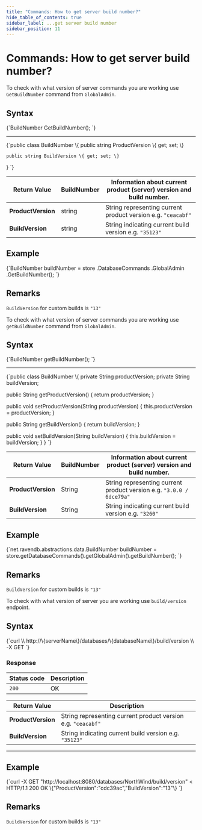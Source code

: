 ---
title: "Commands: How to get server build number?"
hide_table_of_contents: true
sidebar_label: ...get server build number
sidebar_position: 11
---




# Commands: How to get server build number?
<LanguageSwitcher supportedLanguages={supportedLanguages} />
<LanguageContent language="csharp">


To check with what version of server commands you are working use `GetBuildNumber` command from `GlobalAdmin`.

## Syntax

<TabItem value="build_number_1" label="build_number_1">
<CodeBlock language="csharp">
{`BuildNumber GetBuildNumber();
`}
</CodeBlock>
</TabItem>

---

<TabItem value="buildnumber" label="buildnumber">
<CodeBlock language="csharp">
{`public class BuildNumber
\{
	public string ProductVersion \{ get; set; \}

	public string BuildVersion \{ get; set; \}
\}
`}
</CodeBlock>
</TabItem>

| Return Value | BuildNumber | Information about current product (server) version and build number. |
| ------------- | ------------- | ----- |
| **ProductVersion** | string | String representing current product version e.g. `"ceacabf"` |
| **BuildVersion** | string | String indicating current build version e.g. `"35123"` |

## Example

<TabItem value="build_number_2" label="build_number_2">
<CodeBlock language="csharp">
{`BuildNumber buildNumber = store
	.DatabaseCommands
	.GlobalAdmin
	.GetBuildNumber();
`}
</CodeBlock>
</TabItem>

## Remarks

`BuildVersion` for custom builds is `"13"`

</LanguageContent>
<LanguageContent language="java">


To check with what version of server commands you are working use `getBuildNumber` command from `GlobalAdmin`.

## Syntax

<TabItem value="build_number_1" label="build_number_1">
<CodeBlock language="java">
{`BuildNumber getBuildNumber();
`}
</CodeBlock>
</TabItem>

---

<TabItem value="buildnumber" label="buildnumber">
<CodeBlock language="java">
{`public class BuildNumber \{
  private String productVersion;
  private String buildVersion;

  public String getProductVersion() \{
    return productVersion;
  \}

  public void setProductVersion(String productVersion) \{
    this.productVersion = productVersion;
  \}

  public String getBuildVersion() \{
    return buildVersion;
  \}

  public void setBuildVersion(String buildVersion) \{
    this.buildVersion = buildVersion;
  \}
\}
`}
</CodeBlock>
</TabItem>

| Return Value | BuildNumber | Information about current product (server) version and build number. |
| ------------- | ------------- | ----- |
| **ProductVersion** | String | String representing current product version e.g. `"3.0.0 / 6dce79a"` |
| **BuildVersion** | String | String indicating current build version e.g. `"3260"` |

## Example

<TabItem value="build_number_2" label="build_number_2">
<CodeBlock language="java">
{`net.ravendb.abstractions.data.BuildNumber buildNumber =
   store.getDatabaseCommands().getGlobalAdmin().getBuildNumber();
`}
</CodeBlock>
</TabItem>

## Remarks

`BuildVersion` for custom builds is `"13"`

</LanguageContent>
<LanguageContent language="http">


To check with what version of server you are working use `build/version` endpoint.

## Syntax

<TabItem value="json" label="json">
<CodeBlock language="json">
{`curl \\
	http://\{serverName\}/databases/\{databaseName\}/build/version \\
	-X GET 
`}
</CodeBlock>
</TabItem>

### Response

| Status code | Description |
| ----------- | - |
| `200` | OK |

| Return Value | Description |
| ------------- | ------------- |
| **ProductVersion** | String representing current product version e.g. `"ceacabf"` |
| **BuildVersion** |  String indicating current build version e.g. `"35123"` |

---

## Example

<TabItem value="json" label="json">
<CodeBlock language="json">
{`curl -X GET "http://localhost:8080/databases/NorthWind/build/version" 
< HTTP/1.1 200 OK
\{"ProductVersion":"cdc39ac","BuildVersion":"13"\}
`}
</CodeBlock>
</TabItem>


## Remarks

`BuildVersion` for custom builds is `"13"`

</LanguageContent>

<!---

-->